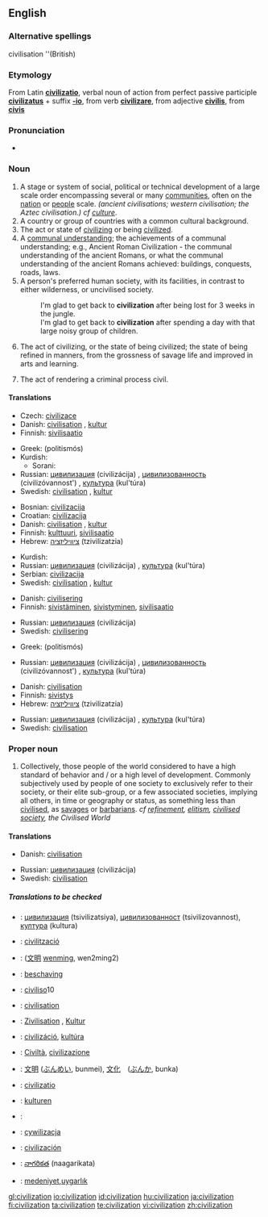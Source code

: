 {{wikipedia}}
==English==

===Alternative spellings===
civilisation  ''(British)

===Etymology===
From Latin '''[[civilizatio]]''', verbal noun of action from perfect passive participle '''[[civilizatus]]''' + suffix '''[[-io]]''', from verb '''[[civilizare]]''', from adjective '''[[civilis]]''', from '''[[civis]]'''

===Pronunciation===
*{{audio|en-us-civilization.ogg|Audio (US)}}

===Noun===
{{en-noun}}

# A stage or system of social, political or technical development of a large scale order encompassing several or many [[community|communities]], often on the [[nation]] or [[people]] scale. ''(ancient civilisations; western civilisation; the Aztec civilisation.) cf [[culture]]''.
# A country or group of countries with a common cultural background.
# The act or state of [[civilize|civilizing]] or being [[civilize|civilized]].
# A [[communal understanding]]; the achievements of a communal understanding; e.g., Ancient Roman Civilization - the communal understanding of the ancient Romans, or what the communal understanding  of the ancient Romans achieved: buildings, conquests, roads, laws.
# A person's preferred human society, with its facilities, in contrast to either wilderness, or uncivilised society.
#:I'm glad to get back to '''civilization''' after being lost for 3 weeks in the jungle.
#:I'm glad to get back to '''civilization''' after spending a day with that large noisy group of children.
# {{obsolete}} The act of civilizing, or the state of being civilized; the state of being refined in manners, from the grossness of savage life and improved in arts and learning.
# {{obsolete}} The act of rendering a criminal process civil.

====Translations====
{{trans-top|an advanced state of society}}
*Czech: [[civilizace]] {{f}}
*Danish: [[civilisation]] {{c}}, [[kultur]] {{c}}
*Finnish: [[sivilisaatio]]
{{trans-mid}}
*Greek: {{t|el|πολιτισμός|m}} (politismós)
*Kurdish:
**Sorani: {{t|ku|شارستانێتی|sc=KUchar|tr=shAristAneti}}
*Russian: [[цивилизация]] (civilizácija) {{f}}, [[цивилизованность]] (civilizóvannost') {{f}}, [[культура]] (kul'túra) {{f}}
*Swedish: [[civilisation]] {{c}}, [[kultur]] {{c}}
{{trans-bottom}}

{{trans-top|a group of people or country with a common cultural background}}
*Bosnian: [[civilizacija]]
*Croatian: [[civilizacija]]
*Danish: [[civilisation]] {{c}}, [[kultur]] {{c}}
*Finnish: [[kulttuuri]], [[sivilisaatio]]
*Hebrew: [[ציוויליזציה]] (tzivilizatzia) {{f}}
{{trans-mid}}
*Kurdish: {{KUchar|[[ئاوه‌دانی]]}}
*Russian: [[цивилизация]] (civilizácija) {{f}}, [[культура]] (kul'túra) {{f}}
*Serbian: [[civilizacija]]
*Swedish: [[civilisation]] {{c}}, [[kultur]] {{c}}
{{trans-bottom}}

{{trans-top|the act or state of being civilized}}
*Danish: [[civilisering]] {{c}}
*Finnish: [[sivistää|sivistäminen]], [[sivistyä|sivistyminen]], [[sivilisaatio]]
{{trans-mid}}
*Russian: [[цивилизация]] (civilizácija) {{f}}
*Swedish: [[civilisering]] {{c}}
{{trans-bottom}}

{{trans-top|the achievements of communal understanding}}
*Greek: {{t|el|πολιτισμός|m}} (politismós)
{{trans-mid}}
*Russian: [[цивилизация]] (civilizácija) {{f}}, [[цивилизованность]] (civilizóvannost') {{f}}, [[культура]] (kul'túra) {{f}}
{{trans-bottom}}

{{trans-top|preferred human society}}
*Danish: [[civilisation]] {{c}}
*Finnish: [[sivistys]]
*Hebrew: [[ציוויליזציה]] (tzivilizatzia) {{f}}
{{trans-mid}}
*Russian: [[цивилизация]] (civilizácija) {{f}}, [[культура]] (kul'túra) {{f}}
*Swedish: [[civilisation]] {{c}}
{{trans-bottom}}

===Proper noun===
{{en-proper noun}}

# Collectively, those people of the world considered to have a high standard of behavior and / or a high level of development. Commonly subjectively used by people of one society to exclusively refer to their society, or their elite sub-group, or a few associated societies, implying all others, in time or geography or status, as something less than [[civilise|civilised]], as [[savage|savages]] or [[barbarian|barbarians]]. ''cf [[refinement]], [[elitism]], [[civilised society]], the Civilised World''

====Translations====
{{trans-top|people of the world considered to have a high standard of behavior}}
*Danish: [[civilisation]] {{c}}
{{trans-mid}}
*Russian: [[цивилизация]] (civilizácija) {{f}}
*Swedish: [[civilisation]] {{c}}
{{trans-bottom}}

=====Translations to be checked=====
{{checktrans}}
<!--Please remove this section once all the words are moved to their appropriate translation table above-->
{{trans-top|translation to be checked}}
*{{ttbc|Bulgarian}}: [[цивилизация]] (tsivilizatsiya), [[цивилизованност]] (tsivilizovannost), [[култура]] (kultura)
*{{ttbc|Catalan}}: [[civilització]]
*{{ttbc|Chinese}}: ([[文明]] [[wenming]], wen2ming2)
*{{ttbc|Dutch}}: [[beschaving]]
*{{ttbc|Esperanto}}: [[civiliso]]10
*{{ttbc|French}}: [[civilisation]]
*{{ttbc|German}}: [[Zivilisation]] {{f}}, [[Kultur]] {{f}}
{{trans-mid}}
*{{ttbc|Hungarian}}: [[civilizáció]], [[kultúra]]
*{{ttbc|Italian}}: [[Civiltà]], [[civilizazione]]
*{{ttbc|Japanese}}: [[文明]] ([[ぶんめい]], bunmei), [[文化]]　([[ぶんか]], bunka)
*{{ttbc|Latin}}: [[civilizatio]]
*{{ttbc|Norwegian}}: [[kulturen]] {{f}}
*{{ttbc|Persian}}: {{FAchar|[[تمدن|تمدّن]]}}
*{{ttbc|Polish}}: [[cywilizacja]]
*{{ttbc|Spanish}}: [[civilización]]
*{{ttbc|Telugu}}: [[నాగరికత]] (naagarikata)
*{{ttbc|Turkish}}: [[medeniyet]],[[uygarlık]]
{{trans-bottom}}

[[gl:civilization]]
[[io:civilization]]
[[id:civilization]]
[[hu:civilization]]
[[ja:civilization]]
[[fi:civilization]]
[[ta:civilization]]
[[te:civilization]]
[[vi:civilization]]
[[zh:civilization]]